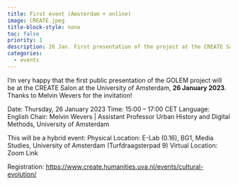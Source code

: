 ```yaml
---
title: First event (Amsterdam + online)
image: CREATE.jpeg
title-block-style: none
toc: false
priority: 1
description: 26 Jan. First presentation of the project at the CREATE Salon at the University of Amsterdam (+ online)
categories:
  - events
---
```


I'm very happy that the first public presentation of the GOLEM project will be at the CREATE Salon at the University of Amsterdam, **26 January 2023**. Thanks to Melvin Wevers for the invitation!

Date: Thursday, 26 January 2023
Time: 15:00 – 17:00 CET
Language: English
Chair: Melvin Wevers | Assistant Professor Urban History and Digital Methods, University of Amsterdam

This will be a hybrid event:
Physical Location: E-Lab (0.16), BG1, Media Studies, University of Amsterdam (Turfdraagsterpad 9)
Virtual Location: Zoom Link

Registration: [https://www.create.humanities.uva.nl/events/cultural-evolution/](https://www.create.humanities.uva.nl/events/cultural-evolution/)